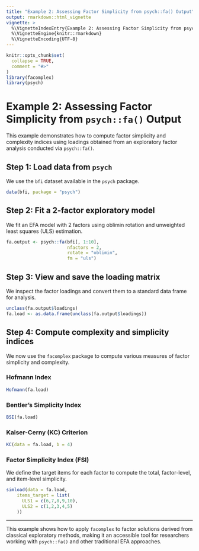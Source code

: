 ```yaml
---
title: "Example 2: Assessing Factor Simplicity from psych::fa() Output"
output: rmarkdown::html_vignette
vignette: >
  %\VignetteIndexEntry{Example 2: Assessing Factor Simplicity from psych::fa() Output}
  %\VignetteEngine{knitr::rmarkdown}
  %\VignetteEncoding{UTF-8}
---
```


```r
knitr::opts_chunk$set(
  collapse = TRUE,
  comment = "#>"
)
library(facomplex)
library(psych)
```

# Example 2: Assessing Factor Simplicity from `psych::fa()` Output

This example demonstrates how to compute factor simplicity and complexity indices using loadings obtained from an exploratory factor analysis conducted via `psych::fa()`.

## Step 1: Load data from `psych`

We use the `bfi` dataset available in the `psych` package.

```r
data(bfi, package = "psych")
```

## Step 2: Fit a 2-factor exploratory model

We fit an EFA model with 2 factors using oblimin rotation and unweighted least squares (ULS) estimation.

```r
fa.output <- psych::fa(bfi[, 1:10], 
                       nfactors = 2, 
                       rotate = "oblimin",
                       fm = "uls")
```

## Step 3: View and save the loading matrix

We inspect the factor loadings and convert them to a standard data frame for analysis.

```r
unclass(fa.output$loadings)
fa.load <- as.data.frame(unclass(fa.output$loadings))
```

## Step 4: Compute complexity and simplicity indices

We now use the `facomplex` package to compute various measures of factor simplicity and complexity.

### Hofmann Index

```r
Hofmann(fa.load)
```

### Bentler’s Simplicity Index

```r
BSI(fa.load)
```

### Kaiser-Cerny (KC) Criterion

```r
KC(data = fa.load, b = 4)
```

### Factor Simplicity Index (FSI)

We define the target items for each factor to compute the total, factor-level, and item-level simplicity.

```r
simload(data = fa.load, 
    items_target = list(
      ULS1 = c(6,7,8,9,10), 
      ULS2 = c(1,2,3,4,5)
    ))
```

------------------------------------------------------------------------

This example shows how to apply `facomplex` to factor solutions derived from classical exploratory methods, making it an accessible tool for researchers working with `psych::fa()` and other traditional EFA approaches.
